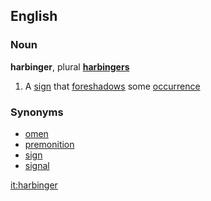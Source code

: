 ==English==
=== Noun ===
'''harbinger''', plural '''[[harbingers]]'''

#A [[sign]] that [[foreshadow]]s some [[occurrence]]

===Synonyms===
*[[omen]]
*[[premonition]]
*[[sign]]
*[[signal]]

[[it:harbinger]]